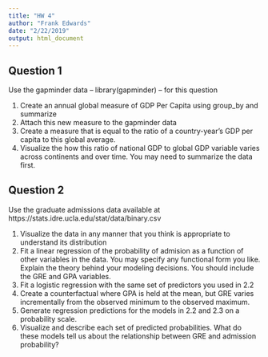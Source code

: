 ```yaml
---
title: "HW 4"
author: "Frank Edwards"
date: "2/22/2019"
output: html_document
---
```


## Question 1

Use the gapminder data -- library(gapminder) -- for this question

1. Create an annual global measure of GDP Per Capita using group_by and summarize
2. Attach this new measure to the gapminder data
3. Create a measure that is equal to the ratio of a country-year's GDP per capita to this global average.
4. Visualize the how this ratio of national GDP to global GDP variable varies across continents and over time. You may need to summarize the data first.

## Question 2

Use the graduate admissions data available at https://stats.idre.ucla.edu/stat/data/binary.csv

1. Visualize the data in any manner that you think is appropriate to understand its distribution
2. Fit a linear regression of the probability of admision as a function of other variables in the data. You may specify any functional form you like. Explain the theory behind your modeling decisions. You should include the GRE and GPA variables.
3. Fit a logistic regression with the same set of predictors you used in 2.2
4. Create a counterfactual where GPA is held at the mean, but GRE varies incrementally from the observed minimum to the observed maximum.
5. Generate regression predictions for the models in 2.2 and 2.3 on a probability scale.
6. Visualize and describe each set of predicted probabilities. What do these models tell us about the relationship between GRE and admission probability?